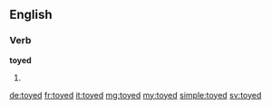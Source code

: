 ==English==

===Verb===
'''toyed'''

# {{en-past of|toy}}

[[de:toyed]]
[[fr:toyed]]
[[it:toyed]]
[[mg:toyed]]
[[my:toyed]]
[[simple:toyed]]
[[sv:toyed]]